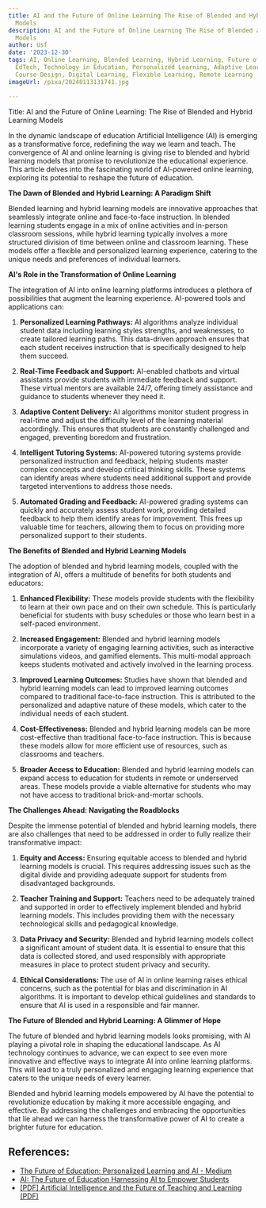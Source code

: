 ```yaml
---
title: AI and the Future of Online Learning The Rise of Blended and Hybrid Learning
  Models
description: AI and the Future of Online Learning The Rise of Blended and Hybrid Learning
  Models
author: Usf
date: '2023-12-30'
tags: AI, Online Learning, Blended Learning, Hybrid Learning, Future of Education,
  EdTech, Technology in Education, Personalized Learning, Adaptive Learning, Online
  Course Design, Digital Learning, Flexible Learning, Remote Learning
imageUrl: /pixa/20240113131741.jpg

---
```

Title: AI and the Future of  Online Learning: The Rise of Blended and  Hybrid Learning  Models

In the dynamic landscape of education Artificial Intelligence (AI) is emerging as a transformative force, redefining the way we learn and  teach. The convergence of AI and online  learning is giving rise to blended and hybrid  learning models that promise to revolutionize the  educational experience.  This article delves into the fascinating world  of AI-powered online learning,  exploring its  potential to reshape the future of education.

**The Dawn of Blended  and  Hybrid Learning: A Paradigm Shift**

Blended  learning and hybrid learning models are innovative approaches that  seamlessly integrate online  and face-to-face instruction.  In blended learning students engage  in a mix of online activities and in-person classroom sessions, while hybrid learning typically involves a more structured  division of time between online and classroom learning. These models offer a flexible and personalized learning experience, catering to  the unique needs and preferences of individual learners.

**AI's Role in the Transformation of Online Learning**

The integration of AI into  online learning platforms introduces a plethora of possibilities that augment the learning experience. AI-powered tools and applications can:

1. **Personalized Learning Pathways:** AI algorithms analyze individual student data including learning styles strengths,  and weaknesses, to create tailored learning paths. This data-driven approach ensures that  each student receives  instruction that is specifically designed to help them  succeed.

2. **Real-Time Feedback and Support:** AI-enabled chatbots and virtual assistants provide  students with immediate  feedback and support. These virtual mentors are available 24/7, offering timely assistance and  guidance to students whenever they  need it.

3. **Adaptive Content Delivery:** AI algorithms monitor student  progress in real-time and adjust  the difficulty  level  of the learning material accordingly. This ensures that students are constantly challenged and engaged, preventing boredom and frustration.

4. **Intelligent Tutoring Systems:** AI-powered tutoring systems provide personalized  instruction and feedback, helping students master complex concepts and develop critical thinking  skills. These systems can identify areas where students need additional support and provide targeted interventions to address those needs.

5. **Automated Grading and Feedback:** AI-powered grading systems can quickly and accurately assess student work, providing detailed feedback to help them identify areas for improvement. This frees up valuable  time for teachers, allowing them to focus on providing more personalized support to their students.

**The Benefits of  Blended and Hybrid Learning Models**

The adoption of blended and hybrid learning models,  coupled  with the integration of  AI, offers a multitude of benefits for both  students  and educators:

1.  **Enhanced  Flexibility:** These  models provide students with the flexibility to learn at their own pace and on  their own schedule. This is particularly beneficial for  students  with busy schedules or those who  learn best in a self-paced environment.

2.  **Increased Engagement:** Blended  and hybrid learning models incorporate a variety of engaging learning activities, such as interactive simulations videos,  and gamified elements. This multi-modal approach keeps students motivated and actively involved in the  learning process.

3. **Improved  Learning Outcomes:** Studies have shown that blended and hybrid learning models  can lead to improved learning outcomes compared  to traditional face-to-face instruction. This is attributed to the personalized and adaptive nature of these models, which cater to the individual needs of each student.

4.  **Cost-Effectiveness:** Blended and hybrid learning models can be more cost-effective than traditional face-to-face instruction. This is because these  models allow  for more efficient use  of resources, such as classrooms and teachers.

5.  **Broader Access to  Education:** Blended and hybrid learning models can expand access  to education for students in remote or underserved areas. These models provide a viable alternative for students  who may not have access to traditional brick-and-mortar schools.

**The Challenges Ahead: Navigating the Roadblocks**

Despite the immense potential of blended and hybrid  learning models,  there are also challenges that need to be addressed in order to fully realize their transformative  impact:

1. **Equity and Access:** Ensuring equitable access to blended and hybrid learning models is crucial. This requires addressing issues such as the digital divide and providing adequate  support for students from  disadvantaged backgrounds.

2. **Teacher Training and Support:** Teachers need to be adequately trained and supported in order to effectively implement blended and hybrid learning models. This includes providing  them with the  necessary technological skills and pedagogical knowledge.

3. **Data Privacy and Security:** Blended and hybrid learning models collect a significant amount of student data. It is essential to  ensure that this data is  collected stored, and used  responsibly with appropriate measures  in place to protect  student privacy and security.

4. **Ethical Considerations:** The  use of  AI in online learning raises ethical concerns, such as the potential for bias and discrimination in AI algorithms. It is important to develop ethical guidelines and standards  to ensure that AI is used in a responsible and fair manner.

**The Future of Blended and Hybrid Learning: A Glimmer of Hope**

The future of blended and hybrid  learning models looks promising, with AI  playing a pivotal role in shaping the educational landscape. As  AI technology continues  to advance, we can expect to see even more innovative and effective ways to integrate  AI into online learning platforms. This will lead to a truly personalized and engaging learning experience that caters to the unique  needs of every learner.

Blended and hybrid learning models  empowered by AI have the potential to revolutionize education by making it more accessible engaging,  and effective. By addressing the challenges and embracing the opportunities that lie ahead we can harness the transformative power of AI to create  a brighter future for education.

## References:
- [The Future of Education: Personalized Learning and AI - Medium](https://medium.com/@keithstone1954/the-future-of-education-personalized-learning-and-ai-8085dfb52af2)
- [AI: The Future of Education Harnessing AI to Empower Students](https://www.linkedin.com/pulse/ai-future-education-harnessing-empower-students-chris-chiancone)
- [[PDF] Artificial Intelligence and the Future of Teaching and Learning (PDF)](https://www2.ed.gov/documents/ai-report/ai-report.pdf)
